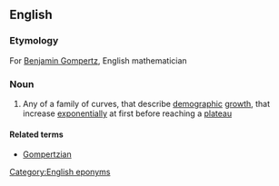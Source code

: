 ==English==

===Etymology===
For [[w:Benjamin Gompertz|Benjamin Gompertz]], English mathematician

===Noun===
{{en-noun|sg=[[Gompertz]] [[curve]]}}

#{{mathematics}} Any of a family of curves, that describe [[demographic]] [[growth]], that increase [[exponentially]] at first before reaching a [[plateau]]

====Related terms====
*[[Gompertzian]]

[[Category:English eponyms]]